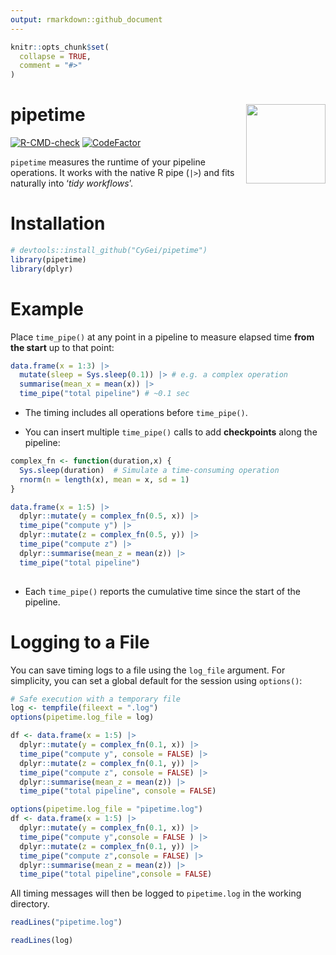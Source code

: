 ```yaml
---
output: rmarkdown::github_document
---
```


```r
knitr::opts_chunk$set(
  collapse = TRUE,
  comment = "#>"
)
```

# pipetime <img src="man/figures/logo.png" align="right" height="127"/>
<!-- badges: start -->
[![R-CMD-check](https://github.com/CyGei/pipetime/actions/workflows/R-CMD-check.yaml/badge.svg)](https://github.com/CyGei/pipetime/actions/workflows/R-CMD-check.yaml)
[![CodeFactor](https://www.codefactor.io/repository/github/cygei/pipetime/badge)](https://www.codefactor.io/repository/github/cygei/pipetime)
<!-- badges: end -->

`pipetime` measures the runtime of your pipeline operations. It works with the native R pipe (`|>`) and fits naturally into '*tidy workflows*'.

# Installation

```r
# devtools::install_github("CyGei/pipetime")
library(pipetime)
library(dplyr)
```

# Example

Place `time_pipe()` at any point in a pipeline to measure elapsed time **from the start** up to that point:

```r
data.frame(x = 1:3) |>
  mutate(sleep = Sys.sleep(0.1)) |> # e.g. a complex operation
  summarise(mean_x = mean(x)) |>
  time_pipe("total pipeline") # ~0.1 sec
```

-   The timing includes all operations before `time_pipe()`.

-   You can insert multiple `time_pipe()` calls to add **checkpoints** along the pipeline:

```r
complex_fn <- function(duration,x) {
  Sys.sleep(duration)  # Simulate a time-consuming operation
  rnorm(n = length(x), mean = x, sd = 1)
}

data.frame(x = 1:5) |> 
  dplyr::mutate(y = complex_fn(0.5, x)) |>
  time_pipe("compute y") |> 
  dplyr::mutate(z = complex_fn(0.5, y)) |> 
  time_pipe("compute z") |>
  dplyr::summarise(mean_z = mean(z)) |>
  time_pipe("total pipeline")
    
```

-   Each `time_pipe()` reports the cumulative time since the start of the pipeline.

# Logging to a File

You can save timing logs to a file using the `log_file` argument. 
For simplicity, you can set a global default for the session using `options()`:

```r
# Safe execution with a temporary file
log <- tempfile(fileext = ".log")
options(pipetime.log_file = log)

df <- data.frame(x = 1:5) |> 
  dplyr::mutate(y = complex_fn(0.1, x)) |>
  time_pipe("compute y", console = FALSE) |> 
  dplyr::mutate(z = complex_fn(0.1, y)) |>
  time_pipe("compute z", console = FALSE) |>
  dplyr::summarise(mean_z = mean(z)) |>
  time_pipe("total pipeline", console = FALSE)
```

```r
options(pipetime.log_file = "pipetime.log")
df <- data.frame(x = 1:5) |> 
  dplyr::mutate(y = complex_fn(0.1, x)) |>
  time_pipe("compute y",console = FALSE ) |> 
  dplyr::mutate(z = complex_fn(0.1, y)) |> 
  time_pipe("compute z",console = FALSE) |>
  dplyr::summarise(mean_z = mean(z)) |>
  time_pipe("total pipeline",console = FALSE)
```
All timing messages will then be logged to `pipetime.log` in the working directory.

```r
readLines("pipetime.log")
```

```r
readLines(log)
```
